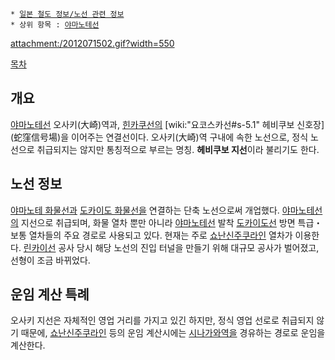 {{{+1 大崎支線, Ōsaki Line}}}

 * [[일본 철도 정보/노선 관련 정보]]
 * 상위 항목 : [[야마노테선]]

attachment:/2012071502.gif?width=550

[[목차]]

== 개요 ==
[[야마노테선]] 오사키(大崎)역과, [[힌카쿠선]]의 [wiki:"요코스카선#s-5.1" 헤비쿠보 신호장](蛇窪信号場)을 이어주는 연결선이다. 오사키(大崎)역 구내에 속한 노선으로, 정식 노선으로 취급되지는 않지만 통칭적으로 부르는 명칭. '''헤비쿠보 지선'''이라 불리기도 한다.

== 노선 정보 ==
[[야마노테 화물선]]과 [[도카이도 화물선]]을 연결하는 단축 노선으로써 개업했다. [[야마노테선]]의 지선으로 취급되며, 화물 열차 뿐만 아니라 [[야마노테선]] 발착 [[도카이도선]] 방면 특급・보통 열차들의 주요 경로로 사용되고 있다. 현재는 주로 [[쇼난신주쿠라인]] 열차가 이용한다. [[린카이선]] 공사 당시 해당 노선의 진입 터널을 만들기 위해 대규모 공사가 벌어졌고, 선형이 조금 바뀌었다.

== 운임 계산 특례 ==
오사키 지선은 자체적인 영업 거리를 가지고 있긴 하지만, 정식 영업 선로로 취급되지 않기 때문에, [[쇼난신주쿠라인]] 등의 운임 계산시에는 [[시나가와역]]을 경유하는 경로로 운임을 계산한다.
